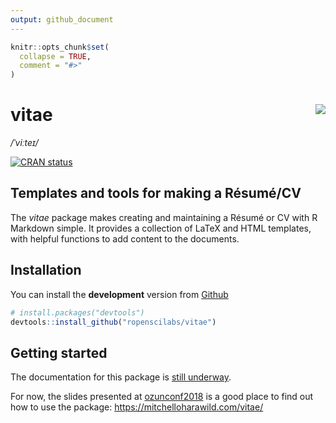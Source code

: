 ```yaml
---
output: github_document
---
```


<!-- README.md is generated from README.Rmd. Please edit that file -->

```r
knitr::opts_chunk$set(
  collapse = TRUE,
  comment = "#>"
)
```

# vitae <img src="man/figures/logo.png" align="right" />
*/ˈviːteɪ/*

[![CRAN status](https://www.r-pkg.org/badges/version/vitae)](https://cran.r-project.org/package=vitae)

## Templates and tools for making a Résumé/CV

The *vitae* package makes creating and maintaining a Résumé or CV with R Markdown simple. It provides a collection of LaTeX and HTML templates, with helpful functions to add content to the documents.

## Installation

You can install the **development** version from
[Github](https://github.com/ropenscilabs/vitae)

```r
# install.packages("devtools")
devtools::install_github("ropenscilabs/vitae")
```

## Getting started

The documentation for this package is [still underway](https://github.com/ropenscilabs/vitae/issues/5).

For now, the slides presented at [ozunconf2018](https://ozunconf18.ropensci.org/) is a good place to find out how to use the package: [https://mitchelloharawild.com/vitae/](https://mitchelloharawild.com/vitae/)
